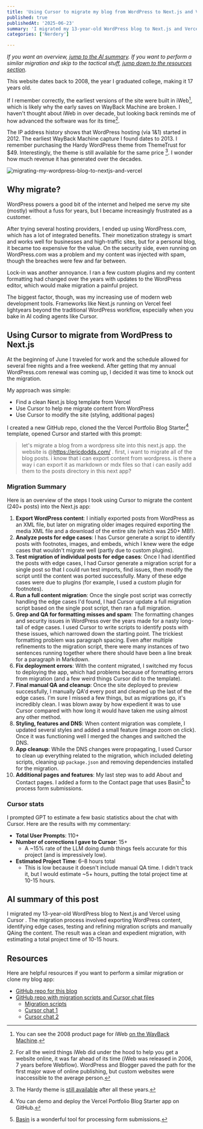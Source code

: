 ```yaml
---
title: 'Using Cursor to migrate my blog from WordPress to Next.js and Vercel'
published: true
publishedAt: '2025-06-23'
summary: 'I migrated my 13-year-old WordPress blog to Next.js and Vercel using Cursor . The migration process involved exporting WordPress content, identifying edge cases, testing and refining migration scripts and manually QAing the content. The result was a clean and expedient migration, with estimating a total project time of 10-15 hours.'
categories: ['Nerdery']

---
```


*If you want an overview, [jump to the AI summary](#ai-summary-of-this-post). If you want to perform a similar migration and skip to the tactical stuff, [jump down to the resources section](#resources).* 

This website dates back to 2008, the year I graduated college, making it 17 years old. 

If I remember correctly, the earliest versions of the site were built in iWeb[^1], which is likely why the early saves on WayBack Machine are broken. I haven't thought about iWeb in over decade, but looking back reminds me of how advanced the software was for its time[^2]. 

The IP address history shows that WordPress hosting (via 1&1) started in 2012. The earliest WayBack Machine capture I found dates to 2013. I remember purchasing the Hardy WordPress theme from ThemeTrust for $49. Interestingly, the theme is still available for the same price [^3]. I wonder how much revenue it has generated over the decades. 

<Image src="/images/blog/migrating-my-wordpress-blog-to-nextjs-and-vercel/ericdodds-dot-com-2013.png" alt="migrating-my-wordpress-blog-to-nextjs-and-vercel" width={800} height={600} />

## Why migrate?

WordPress powers a good bit of the internet and helped me serve my site (mostly) without a fuss for years, but I became increasingly frustrated as a customer. 

After trying several hosting providers, I ended up using WordPress.com, which has a lot of integrated benefits. Their monetization strategy is smart and works well for businesses and high-traffic sites, but for a personal blog, it became too expensive for the value. On the security side, even running on WordPress.com was a problem and my content was injected with spam, though the breaches were few and far between. 

Lock-in was another annoyance. I ran a few custom plugins and my content formatting had changed over the years with updates to the WordPress editor, which would make migration a painful project. 

The biggest factor, though, was my increasing use of modern web development tools. Frameworks like Next.js running on Vercel feel lightyears beyond the traditional WordPress workflow, especially when you bake in AI coding agents like Cursor. 

## Using Cursor to migrate from WordPress to Next.js 

At the beginning of June I traveled for work and the schedule allowed for several free nights and a free weekend. After getting that my annual WordPress.com renewal was coming up, I decided it was time to knock out the migration. 

My approach was simple: 
- Find a clean Next.js blog template from Vercel
- Use Cursor to help me migrate content from WordPress
- Use Cursor to modify the site (styling, additional pages)

I created a new GitHub repo, cloned the the Vercel Portfolio Blog Starter[^4] template, opened Cursor and started with this prompt: 

> let's migrate a blog from a wordpress site into this next.js app. the website is @https://ericdodds.com/ . first, i want to migrate all of the blog posts. i know that i can export content from wordpress. is there a way i can export it as markdown or mdx files so that i can easily add them to the posts directory in this next app? 

### Migration Summary

Here is an overview of the steps I took using Cursor to migrate the content (240+ posts) into the Next.js app: 

1. **Export WordPress content**: I initially exported posts from WordPress as an XML file, but later on migrating older images required  exporting the media XML file and a download of the entire site (which was 250+ MB!). 
2. **Analyze posts for edge cases**: I has Cursor generate a script to identify posts with footnotes, images, and embeds, which I knew were the edge cases that wouldn't migrate well (partly due to custom plugins). 
3. **Test migration of individual posts for edge cases**: Once I  had identified the posts with edge cases, I had Cursor generate a migration script for a single post so that I could run test imports, find issues, then modify the script until the content was ported successfully. Many of these edge cases were due to plugins (for example, I used a custom plugin for footnotes). 
4. **Run a full content migration**: Once the single post script was correctly handling the edge cases I'd found, I had Cursor update a full migration script based on the single post script, then ran a full migration. 
5. **Grep and QA for formatting misses and spam**: The formatting changes and security issues in WordPress over the years made for a nasty long-tail of edge cases. I used Cursor to write scripts to identify posts with these issues, which narrowed down the starting point. The trickiest formatting problem was paragraph spacing. Even after multiple refinements to the migration script, there were many instances of two sentences running together where there should have been a line break for a paragraph in Markdown.
6. **Fix deployment errors**: With the content migrated, I switched my focus to deploying the app, which had problems because of formatting errors from migration (and a few weird things Cursor did to the template). 
6. **Final manual QA and cleanup**: Once the site deployed to preview successfully, I manually QA'd every post and cleaned up the last of the edge cases. I'm sure I missed a few things, but as migrations go, it's incredibly clean. I was blown away by how expedient it was to use Cursor compared with how long it would have taken me using almost any other method. 
7. **Styling, features and DNS**: When content migration was complete, I updated several styles and added a small feature (image zoom on click). Once it was functioning well I merged the changes and switched the DNS. 
8. **App cleanup**: While the DNS changes were propagating, I used Cursor to clean up everything related to the migration, which included deleting scripts, cleaning up `package.json` and removing dependencies installed for the migration. 
9. **Additional pages and features**: My last step was to add About and Contact pages. I added a form to the Contact page that uses Basin[^5] to process form submissions. 

### Cursor stats
I prompted GPT to estimate a few basic statistics about the chat with Cursor. Here are the results with my commentary: 

- **Total User Prompts**: 110+
- **Number of corrections I gave to Cursor**: 15+
	- A ~15% rate of the LLM doing dumb things feels accurate for this project (and is impressively low). 
- **Estimated Project Time**: 6–8 hours total
	- This is low because it doesn't include manual QA time. I didn't track it, but I would estimate ~5+ hours, putting the total project time at 10-15 hours. 

## AI summary of this post

I migrated my 13-year-old WordPress blog to Next.js and Vercel using Cursor . The migration process involved exporting WordPress content, identifying edge cases, testing and refining migration scripts and manually QAing the content. The result was a clean and expedient migration, with estimating a total project time of 10-15 hours.

## Resources 

Here are helpful resources if you want to perform a similar migration or clone my blog app: 

- [GitHub repo for this blog](https://github.com/ericdodds/eric-dodds-blog)
- [GitHub repo with migration scripts and Cursor chat files](https://github.com/ericdodds/wordpress-to-next-blog-migration)
	- [Migration scripts](https://github.com/ericdodds/wordpress-to-next-blog-migration/tree/main/scripts)
	- [Cursor chat 1](https://github.com/ericdodds/wordpress-to-next-blog-migration/blob/main/cursor_migrate_blog_posts_to_next_js_ap.md)
	- [Cursor chat 2](https://github.com/ericdodds/wordpress-to-next-blog-migration/blob/main/cursor_fixing_blockquote_formatting_iss.md)

[^1]: You can see the 2008 product page for iWeb [on the WayBack Machine](https://web.archive.org/web/20080831211837/http://www.apple.com/ilife/iweb/). 

[^2]: For all the weird things iWeb did under the hood to help you get a website online, it was far ahead of its time (iWeb was released in 2006, 7 years before Webflow). WordPress and Blogger paved the path for the first major wave of online publishing, but custom websites were inaccessible to the average person.

[^3]: The Hardy theme is [still available](https://themetrust.com/wordpress-themes/hardy/) after all these years. 

[^4]: You can demo and deploy the Vercel Portfolio Blog Starter app on GitHub.  

[^5]: [Basin](https://usebasin.com/) is a wonderful tool for processing form submissions. 